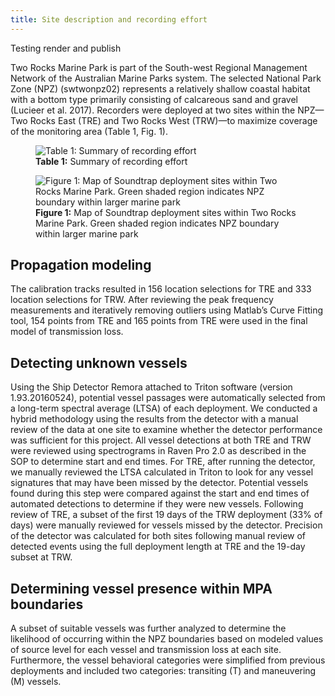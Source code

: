 ```yaml
---
title: Site description and recording effort
---
```


Testing render and publish 


Two Rocks Marine Park is part of the South-west Regional Management Network of the
Australian Marine Parks system. The selected National Park Zone (NPZ) (swtwonpz02)
represents a relatively shallow coastal habitat with a bottom type primarily consisting of
calcareous sand and gravel (Lucieer et al. 2017). Recorders were deployed at two sites within the
NPZ—Two Rocks East (TRE) and Two Rocks West (TRW)—to maximize coverage of the
monitoring area (Table 1, Fig. 1).


![**Table 1:** Summary of recording effort](/images/Table.1.PNG)


![**Figure 1:** Map of Soundtrap deployment sites within Two Rocks Marine Park. Green shaded region indicates NPZ boundary within larger marine park](/images/Fig.1.PNG)

## Propagation modeling

The calibration tracks resulted in 156 location selections for TRE and 333 location selections for
TRW. After reviewing the peak frequency measurements and iteratively removing outliers using
Matlab’s Curve Fitting tool, 154 points from TRE and 165 points from TRE were used in the
final model of transmission loss.

## Detecting unknown vessels

Using the Ship Detector Remora attached to Triton software (version 1.93.20160524), potential
vessel passages were automatically selected from a long-term spectral average (LTSA) of each
deployment. We conducted a hybrid methodology using the results from the detector with a
manual review of the data at one site to examine whether the detector performance was sufficient
for this project. All vessel detections at both TRE and TRW were reviewed using spectrograms
in Raven Pro 2.0 as described in the SOP to determine start and end times.
For TRE, after running the detector, we manually reviewed the LTSA calculated in Triton to look
for any vessel signatures that may have been missed by the detector. Potential vessels found
during this step were compared against the start and end times of automated detections to
determine if they were new vessels. Following review of TRE, a subset of the first 19 days of the
TRW deployment (33% of days) were manually reviewed for vessels missed by the detector.
Precision of the detector was calculated for both sites following manual review of detected
events using the full deployment length at TRE and the 19-day subset at TRW.

## Determining vessel presence within MPA boundaries

A subset of suitable vessels was further analyzed to determine the likelihood of occurring within
the NPZ boundaries based on modeled values of source level for each vessel and transmission
loss at each site. Furthermore, the vessel behavioral categories were simplified from previous
deployments and included two categories: transiting (T) and maneuvering (M) vessels.



```{=openxml}
<w:p><w:r><w:br w:type="page"/></w:r></w:p>
```
